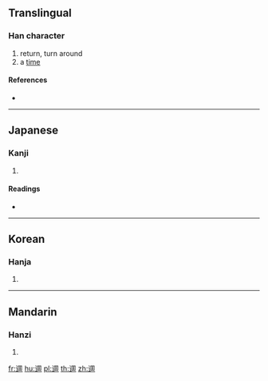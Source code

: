 {{character info/new}}
{{also|回}}
==Translingual==

===Han character===
{{Han char|rn=162|rad=辵|as=07|sn=11|four=|canj=YWSL}}

# return, turn around
# a [[time]]

====References====
* {{Han ref|kx=1259.061|hdz=80039.200|uh=9025|ud=36901}}

----

==Japanese==

===Kanji===
{{ja-kanji|grade=|rs=辵07}}

# {{defn|lang=ja|sort=辵07}}

====Readings====
* {{ja-readings|on=[[かい]] (kai), [[え]] (e)|kun=[[まわす]] (mawasu), [[まわる]] (mawaru), [[かえる]] (kaeru), [[めぐる]] (meguru)|nanori=}}

----

==Korean==

===Hanja===
{{ko-hanja|hangeul=회|eumhun=|rv=hoe|mr=hoe|y=hoy}}

# {{defn|lang=ko|sort=辵07}}

----

==Mandarin==

===Hanzi===
{{cmn-hanzi|pin=[[huí]] ([[hui2]])|wg=hui<sup>2</sup>}}

# {{defn|lang=cmn|sort=辵07}}

[[fr:逥]]
[[hu:逥]]
[[pl:逥]]
[[th:逥]]
[[zh:逥]]